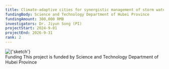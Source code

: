 ```yaml
---
title: Climate-adaptive cities for synergistic management of storm water quantity and quality
fundingBody: Science and Technology Department of Hubei Province
fundingAmount: 300,000 RMB
investigators: Dr. Jiyun Song (PI)
projectStart: 2024-9-01
projectEnd: 2026-9-31
rank: 2
---
```


<Title>
  Climate-adaptive cities for synergistic management of storm water quantity and quality
</Title>

<Section>
  <Image
    src={
      'https://sjyurbanlab.github.io/website-assets/projects/ongoing-projects/2024hubei/sketch.png'
    }
    alt={'sketch'}
    size={'medium'}
    center
  />
</Section>

<Section>
  <SubTitle>Funding</SubTitle>
  This project is funded by Science and Technology Department of Hubei Province
</Section>
